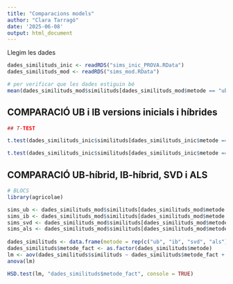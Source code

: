 ```yaml
---
title: "Comparacions models"
author: "Clara Tarragó"
date: '2025-06-08'
output: html_document
---
```


Llegim les dades
```r
dades_similituds_inic <- readRDS("sims_inic_PROVA.RData")
dades_similituds_mod <- readRDS("sims_mod.RData")

# per verificar que les dades estiguin bé
mean(dades_similituds_mod$similituds[dades_similituds_mod$metode == "ub"])
```



## COMPARACIÓ UB i IB versions inicials i híbrides
```r
## T-TEST

t.test(dades_similituds_inic$similituds[dades_similituds_inic$metode == "ub_inic"], dades_similituds_mod$similituds[dades_similituds_mod$metode == "ub"], paired = TRUE, alternative = "less")

t.test(dades_similituds_inic$similituds[dades_similituds_inic$metode == "ib_inic"], dades_similituds_mod$similituds[dades_similituds_mod$metode == "ib"], paired = TRUE, alternative = "less")
```




## COMPARACIÓ UB-híbrid, IB-híbrid, SVD i ALS
```r
# BLOCS
library(agricolae)

sims_ub <- dades_similituds_mod$similituds[dades_similituds_mod$metode == "ub"]
sims_ib <- dades_similituds_mod$similituds[dades_similituds_mod$metode == "ib"]
sims_svd <- dades_similituds_mod$similituds[dades_similituds_mod$metode == "svd"]
sims_als <- dades_similituds_mod$similituds[dades_similituds_mod$metode == "als"]
  
dades_similituds <- data.frame(metode = rep(c("ub", "ib", "svd", "als"), each = 240), id = rep(c(1:15), each = 16, 4),similituds = c(sims_ub, sims_ib, sims_svd, sims_als))
dades_similituds$metode_fact <- as.factor(dades_similituds$metode)
lm <- aov(dades_similituds$similituds ~ dades_similituds$metode_fact + dades_similituds$id)
anova(lm)

HSD.test(lm, "dades_similituds$metode_fact", console = TRUE)
```


